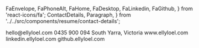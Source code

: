   FaEnvelope,
  FaPhoneAlt,
  FaHome,
  FaDesktop,
  FaLinkedin,
  FaGithub,
} from 'react-icons/fa';
  ContactDetails,
  Paragraph,
} from '../../src/components/resume/contact-details';

<ContactDetails>
  <Paragraph>
    <Link href="mailto:hello@ellyloel.com">
      <FaEnvelope /> hello@ellyloel.com
    </Link>
  </Paragraph>
  <Paragraph>
    <Link href="tel:+61435900094">
      <FaPhoneAlt /> 0435 900 094
    </Link>
  </Paragraph>
  <Paragraph>
    <FaHome /> South Yarra, Victoria
  </Paragraph>
  <Paragraph>
    <Link href="https://www.ellyloel.com">
      <FaDesktop /> www.ellyloel.com
    </Link>
  </Paragraph>
  <Paragraph>
    <Link href="http://linkedin.ellyloel.com">
      <FaLinkedin /> linkedin.ellyloel.com
    </Link>
  </Paragraph>
  <Paragraph>
    <Link href="http://github.ellyloel.com">
      <FaGithub /> github.ellyloel.com
    </Link>
  </Paragraph>
</ContactDetails>
